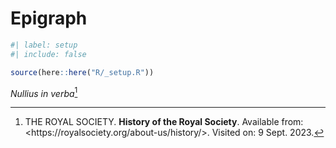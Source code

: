 <!-- %:::% .common h1 begin %:::% -->
# Epigraph {.unnumbered}
<!-- %:::% .common h1 end %:::% -->

```r
#| label: setup
#| include: false

source(here::here("R/_setup.R"))
```

::: {.content-visible when-format="html"}
_Nullius in verba_[^1]

[^1]: THE ROYAL SOCIETY. __History of the Royal Society__. Available from:
\<https://royalsociety.org/about-us/history/\>. Visited on: 9 Sept. 2023.

:::

::: {.content-visible when-format="pdf"}
<!-- %:::% epigraph body begin %:::% -->
\textit{Nullius in verba}\footnotemark{}

\footnotetext{
	THE ROYAL SOCIETY. \textbf{History of the Royal Society}. Available from: <\href{https://royalsociety.org/about-us/history/}{https://royalsociety.org/about-us/history/}>. Visited on: 9 Sept. 2023.
}
<!-- %:::% epigraph body end %:::% -->
:::
